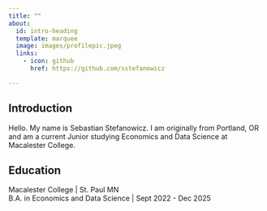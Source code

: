 ```yaml
---
title: ""
about:
  id: intro-heading
  template: marquee
  image: images/profilepic.jpeg
  links:
    - icon: github
      href: https://github.com/sstefanowicz

---
```


:::{#intro-heading}

## Introduction
Hello. My name is Sebastian Stefanowicz. I am originally from Portland, OR and am a current Junior studying Economics and Data Science at Macalester College. 

## Education
Macalester College | St. Paul MN <br>
B.A. in Economics and Data Science | Sept 2022 - Dec 2025

:::


